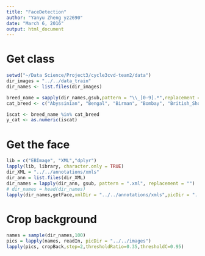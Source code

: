 ```yaml
---
title: "FaceDetection"
author: "Yanyu Zheng yz2690"
date: "March 6, 2016"
output: html_document
---
```


# Get class
```r
setwd("~/Data Science/Project3/cycle3cvd-team2/data")
dir_images = "../../data_train"
dir_names <- list.files(dir_images)

breed_name = sapply(dir_names,gsub,pattern = "\\_[0-9].*",replacement = "")
cat_breed <- c("Abyssinian", "Bengal", "Birman", "Bombay", "British_Shorthair", "Egyptian_Mau","Maine_Coon", "Persian", "Ragdoll", "Russian_Blue", "Siamese", "Sphynx")

iscat <- breed_name %in% cat_breed
y_cat <- as.numeric(iscat)
```

# Get the face
```r
lib = c("EBImage", "XML","dplyr")
lapply(lib, library, character.only = TRUE)
dir_XML = "../../annotations/xmls"
dir_ann = list.files(dir_XML)
dir_names = lapply(dir_ann, gsub, pattern = ".xml", replacement = "")
# dir_names = head(dir_names)
lapply(dir_names,getFace,xmlDir = "../../annotations/xmls",picDir = "../../images",saveDir = "../../Faces")

```

# Crop background
```r
names = sample(dir_names,100)
pics = lapply(names, readIn, picDir = "../../images")
lapply(pics, cropBack,step=2,thresholdRatio=0.35,thresholdC=0.95)
```

